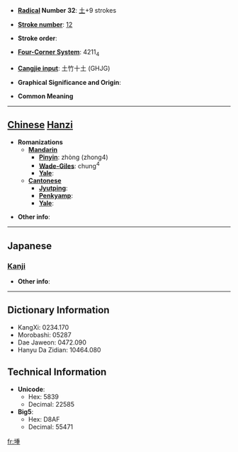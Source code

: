 * '''[[Wiktionary:Chinese radical index| Radical]] Number 32''': [[Wiktionary:Chinese radical index 土|土]]+9 strokes

* '''[[Wiktionary:Chinese total strokes index|Stroke number]]''': [[Wiktionary:Chinese total strokes index 12|12]]

* '''Stroke order''': 

* '''[[Wiktionary:Chinese four corner index|Four-Corner System]]''': 4211<sub>4</sub>

* '''[[Wiktionary:Chinese Cangjie index|Cangjie input]]''': 土竹十土 (GHJG)

* '''Graphical Significance and Origin''': 

* '''Common Meaning'''

----

== [[Chinese]] [[Hanzi]] ==

* '''Romanizations'''
** '''[[Mandarin]]'''
*** '''[[Pinyin]]''': zhòng (zhong4)
*** '''[[Wade-Giles]]''': chung<sup>4</sup>
*** '''[[Yale]]''': 
** '''[[Cantonese]]'''
*** '''[[Jyutping]]''':
*** '''[[Penkyamp]]''': 
*** '''[[Yale]]''': 

* '''Other info''': 

----

==Japanese==
===[[Kanji]]===
{{kanji|on readings=[[しょう]] (shō), [[しゅ]] (shu)|kun readings=[[つつみ]] (tsutsumi), [[くろ]] (kuro), [[あぜ]] (aze)}}

* '''Other info''':  

----

== Dictionary Information ==

* KangXi: 0234.170
* Morobashi: 05287
* Dae Jaweon: 0472.090
* Hanyu Da Zidian: 10464.080

== Technical Information ==

* '''Unicode''':
** Hex: 5839
** Decimal: 22585
* '''Big5''':
** Hex: D8AF
** Decimal: 55471

[[fr:堹]]